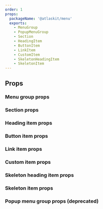 ```yaml
---
order: 1
props:
  packageName: '@atlaskit/menu'
  exports:
    - MenuGroup
    - PopupMenuGroup
    - Section
    - HeadingItem
    - ButtonItem
    - LinkItem
    - CustomItem
    - SkeletonHeadingItem
    - SkeletonItem
---
```


## Props

### Menu group props

<TSMorphProps exportName="MenuGroup" packageName="@atlaskit/menu" />

### Section props

<TSMorphProps exportName="Section" packageName="@atlaskit/menu" />

### Heading item props

<TSMorphProps exportName="HeadingItem" packageName="@atlaskit/menu" />

### Button item props

<TSMorphProps exportName="ButtonItem" packageName="@atlaskit/menu" />

### Link item props

<TSMorphProps exportName="LinkItem" packageName="@atlaskit/menu" />

### Custom item props

<TSMorphProps exportName="CustomItem" packageName="@atlaskit/menu" />

### Skeleton heading item props

<TSMorphProps exportName="SkeletonHeadingItem" packageName="@atlaskit/menu" />

### Skeleton item props

<TSMorphProps exportName="SkeletonItem" packageName="@atlaskit/menu" />

### Popup menu group props (deprecated)

<TSMorphProps exportName="PopupMenuGroup" packageName="@atlaskit/menu" />

